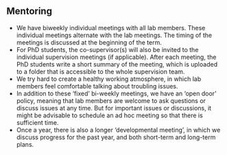 ## Mentoring

- We have biweekly individual meetings with all lab members. These individual meetings alternate with the lab meetings. The timing of the meetings is discussed at the beginning of the term. 
- For PhD students, the co-supervisor(s) will also be invited to the individual supervision meetings (if applicable). After each meeting, the PhD students write a short summary of the meeting, which is uploaded to a folder that is accessible to the whole supervision team. 
- We try hard to create a healthy working atmosphere, in which lab members feel comfortable talking about troubling issues. 
- In addition to these 'fixed' bi-weekly meetings, we have an 'open door' policy, meaning that lab members are welcome to ask questions or discuss issues at any time. But for important issues or discussions, it might be advisable to schedule an ad hoc meeting so that there is sufficient time. 
- Once a year, there is also a longer 'developmental meeting', in which we discuss progress for the past year, and both short-term and long-term plans. 



